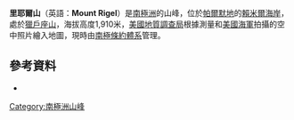 {{coord|70|24|S|66|52|W|display=title}}

'''里耶爾山'''（英語：'''Mount Rigel'''）是[[南極洲|南極洲]]的山峰，位於[[帕爾默地|帕爾默地]]的[[賴米爾海岸|賴米爾海岸]]，處於[[獵戶座山|獵戶座山]]，海拔高度1,910米，[[美國地質調查局|美國地質調查局]]根據測量和[[美國海軍|美國海軍]]拍攝的空中照片繪入地圖，現時由[[南極條約體系|南極條約體系]]管理。

==參考資料==
*{{usgs-gazetteer}}

{{Antarctica-geo-stub}}
[[Category:南極洲山峰|Category:南極洲山峰]]